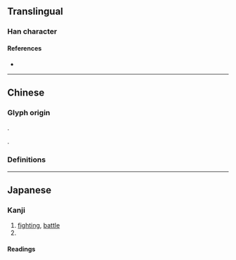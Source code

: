 {{also|戰|戦}}
{{character info}}
==Translingual==
{{Han simplified forms|戰|戦|战}}

===Han character===
{{Han char|rn=62|rad=戈|as=05|sn=9|four=|canj=YRI|ids=⿰占戈}}

====References====
* {{Han ref|kx=0412.291|dkj=11582|dj=0755.140|hdz=21403.140|uh=6218|ud=25112}}

----

==Chinese==

===Glyph origin===
{{Han simp|戰|f=單|t=占}}.

{{Han compound|占|戈|ls=psc|c1=p|c2=s|no_och=1|no_och1=1}}.

===Definitions===
{{zh-see|戰}}

----

==Japanese==

===Kanji===
{{ja-kanji|grade=|rs=戈5}}

# [[fighting]], [[battle]]
# {{alternative form of|ja|戦}}

====Readings====
{{ja-readings
|goon=せん
|kanon=せん
|kun=たたか-う<たたか-ふ
}}